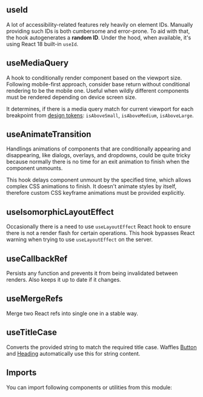 


<Layout title="Hooks" description="🚧 This page is under construction">

## useId

A lot of accessibility-related features rely heavily on element IDs. Manually providing such IDs is both cumbersome and error-prone. To aid with that, the hook autogenerates a **random ID**. Under the hood, when available, it's using React 18 built-in `useId`.

<Example title="Basic Usage" path="hooks/use-id-basic-usage">
  <UseIdBasicUsage />
</Example>

## useMediaQuery

A hook to conditionally render component based on the viewport size. Following mobile-first approach, consider base return without conditional rendering to be the mobile one. Useful when wildly different components must be rendered depending on device screen size.

It determines, if there is a media query match for current viewport for each breakpoint from [design tokens](/foundation/design-tokens): `isAboveSmall`, `isAboveMedium`, `isAboveLarge`.

<Example title="Basic Usage" path="hooks/use-media-query-basic-usage">
  <UseMediaQueryBasicUsage />
</Example>

## useAnimateTransition

Handlings animations of components that are conditionally appearing and disappearing, like dialogs, overlays, and dropdowns, could be quite tricky because normally there is no time for an exit animation to finish when the component unmounts.

This hook delays component unmount by the specified time, which allows complex CSS animations to finish. It doesn't animate styles by itself, therefore custom CSS keyframe animations must be provided explicitly.

<Example title="Basic Usage" path="hooks/use-animate-transition-basic-usage">
  <UseAnimateTransitionBasicUsage />
</Example>

## useIsomorphicLayoutEffect

Occasionally there is a need to use `useLayoutEffect` React hook to ensure there is not a render flash for certain operations. This hook bypasses React warning when trying to use `useLayoutEffect` on the server.

## useCallbackRef

Persists any function and prevents it from being invalidated between renders. Also keeps it up to date if it changes.

## useMergeRefs

Merge two React refs into single one in a stable way.

## useTitleCase

Converts the provided string to match the required title case. Waffles [Button](/components/button) and [Heading](/components/heading) automatically use this for string content.

<Example title="Basic Usage" path="hooks/use-title-case-basic-usage">
  <UseTitleCaseBasicUsage />
</Example>

## Imports

You can import following components or utilities from this module:

<Imports module={HooksExports} path="@datacamp/waffles/hooks" />

</Layout>
